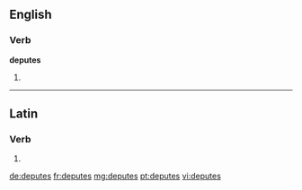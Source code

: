 ==English==

===Verb===
'''deputes'''

# {{en-third-person singular of|depute}}

----

==Latin==

===Verb===
{{la-verb-form|dēputēs}}

# {{conjugation of|deputo|dēputō|2|s|pres|act|sub|lang=la}}


[[de:deputes]]
[[fr:deputes]]
[[mg:deputes]]
[[pt:deputes]]
[[vi:deputes]]